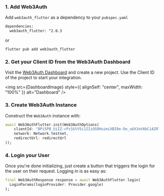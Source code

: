 
### 1. Add Web3Auth

Add `web3auth_flutter` as a dependency to your `pubspec.yaml`

```bash
dependencies:
  web3auth_flutter: ^2.0.3
```

or

```bash
flutter pub add web3auth_flutter
```

### 2. Get your Client ID from the Web3Auth Dashboard

Visit the [Web3Auth Dashboard](https://dashboard.web3auth.io) and create a new project. Use the Client ID of the project to start your integration.

<img src={DashboardImage} style={{ alignSelf: "center", maxWidth: "100%" }} alt="Dashboard" />

### 3. Create Web3Auth Instance

Construct the `Web3Auth` instance with:

```dart
await Web3AuthFlutter.init(Web3AuthOptions(
    clientId: "BPi5PB_UiIZ-cPz1GtV5i1I2iOSOHuimiXBI0e-Oe_u6X3oVAbCiAZOTEBtTXw4tsluTITPqA8zMsfxIKMjiqNQ",
    network: Network.testnet,
    redirectUrl: redirectUrl
));
```

### 4. Login your User

Once you're done initializing, just create a button that triggers the login for the user on their request. Logging in is as easy as:

```dart
final Web3AuthResponse response = await Web3AuthFlutter.login(
  LoginParams(loginProvider: Provider.google)
);
```
